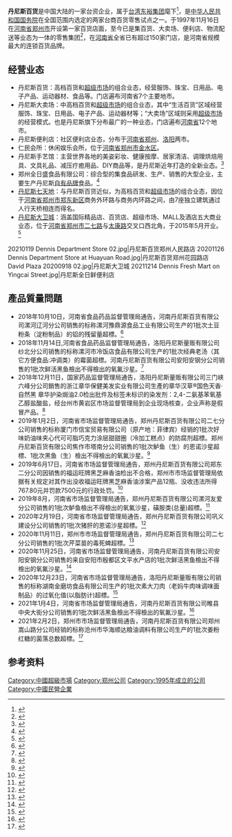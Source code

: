 {{newsrelease|time=2014-02-07T08:04:37+00:00}}
{{Infobox Company
|company_name   = 郑州丹尼斯百货有限公司
|logo =Dennis_mart_logo.png
| company_type =[[台资公司|台资公司]]
| market_information =
|company_slogan = 全家人的丹尼斯
|foundation     = 1995年
|founder        = [[王任生|王任生]]<ref>{{Cite web |url=http://pro.udnjob.com/mag2/enter/storypage.jsp?f_ART_ID=69211 |title=東裕集團董座王任生談成功：多為別人想--聯合人力網 |accessdate=2014-02-07 |archive-date=2019-05-13 |archive-url=https://web.archive.org/web/20190513035047/http://pro.udnjob.com/mag2/enter/storypage.jsp?f_ART_ID=69211 |dead-url=no }}</ref>
|key_people = [[总经理|总经理]]：蔡英德
|location       = {{PRC}}[[河南省|河南省]][[郑州市|郑州市]]
|locations     = 150余 
|area_served    = {{flagicon|PRC}}[[中国大陆|中国大陆]][[河南省|河南省]]
|industry       = [[零售业|零售业]]、[[餐馆|餐饮业]]、[[物流|物流]]
|products       = [[超级市场|超级市场]]、[[百货店|百货店]]、[[便利店|便利店]]、休闲会所、食品工厂
|homepage       = [http://www.dennis.com.cn/ www.dennis.com.cn]
}}
'''丹尼斯百货'''是中国大陆的一家台资企业，属于[[台湾|台湾]][[东裕集团|东裕集团]]麾下<ref>{{Cite web |url=http://henan.sina.com.cn/news/newsArea/2010-02-10/112936920.html |title=郑州丹尼斯集团简介--新浪河南 |accessdate=2014-02-07 |archive-date=2014-02-22 |archive-url=https://web.archive.org/web/20140222061241/http://henan.sina.com.cn/news/newsArea/2010-02-10/112936920.html |dead-url=no }}</ref>，是[[中华人民共和国国务院|中华人民共和国国务院]]在全国范围内选定的两家台商百货零售试点之一。于1997年11月16日在[[河南省|河南省]][[郑州市|郑州市]]开设第一家百货店面，至今已是集百货、大卖场、便利店、物流配送等业态为一体的零售集团<ref>{{Cite web |url=http://www.dennis.com.cn/topic/1291196823960/bh/aboutd.jsp |title=关于丹尼斯百货--官网介绍 |accessdate=2014-02-07 |archive-date=2014-02-22 |archive-url=https://web.archive.org/web/20140222131536/http://www.dennis.com.cn/topic/1291196823960/bh/aboutd.jsp |dead-url=no }}</ref>，在[[河南省|河南省]]全省已有超过150家门店，是河南省规模最大的连锁百货品牌。

==经营业态==
*丹尼斯百货：高档百货和[[超级市场|超级市场]]的组合业态，经营服饰、珠宝、日用品、电子产品、运动器材、食品等。门店遍布河南省7个主要地市。
*丹尼斯大卖场：中高档百货和[[超级市场|超级市场]]的组合业态，其中“生活百货”区域经营服饰、珠宝、日用品、电子产品、运动器材等；“大卖场”区域则采用[[超级市场|超级市场]]的经营模式。也是丹尼斯旗下分布最广的一种业态，门店遍布[[河南省|河南省]]12个地市。
*丹尼斯便利店：社区便利店业态，分布于[[河南省|河南省]][[郑州|郑州]]、[[洛阳|洛阳]]两市。
*仁民会所：休闲娱乐会所，位于[[河南省|河南省]][[郑州市|郑州市]][[金水区|金水区]]。
*丹尼斯手艺馆：主营世界各地的美姿彩妆、健康按摩、居家清洁、调理烘焙用具、文具礼品、减压疗癒用品、DIY商品等，是丹尼斯近年打造的全新业态。<ref>{{Cite web |url=http://www.dennis.com.cn/topic/1291196823960/syg/js.jsp |title=手艺馆简介 |accessdate=2014-02-07 |archive-date=2014-02-22 |archive-url=https://web.archive.org/web/20140222131643/http://www.dennis.com.cn/topic/1291196823960/syg/js.jsp |dead-url=no }}</ref>
*郑州全日盛食品有限公司：综合型的集食品研发、生产、销售的大型企业，主要生产丹尼斯[[自有品牌|自有品牌]]食品。<ref>{{Cite web |url=http://www.dennis.com.cn/topic/1291196823960/jgc/jj.jsp |title=全日盛公司简介 |accessdate=2014-02-07 |archive-date=2016-03-04 |archive-url=https://web.archive.org/web/20160304115933/http://www.dennis.com.cn/topic/1291196823960/jgc/jj.jsp |dead-url=no }}</ref>
*[[丹尼斯七天地|丹尼斯七天地]]：与丹尼斯百货近似，为高档百货和[[超级市场|超级市场]]的组合业态，因位于[[河南省|河南省]][[郑州市|郑州市]][[郑东新区|郑东新区]]商务外环路与商务内环路之间，由7座独立建筑通过人行天桥相连而得名。
*[[丹尼斯大卫城|丹尼斯大卫城]]：涵盖国际精品店、百货店、超级市场、MALL及酒店五大商业业态，位于[[河南省|河南省]][[郑州市|郑州市]][[二七路_(郑州市)|二七路]]与[[太康路|太康路]]交叉口西北角，于2015年5月开业。<ref>{{Cite web |url=http://www.dennis.com.cn/topic/1291196823960/dwc/dwcxm1.jsp |title=丹尼斯--大卫城项目概况 |accessdate=2014-02-07 |archive-date=2016-03-12 |archive-url=https://web.archive.org/web/20160312225926/http://www.dennis.com.cn/topic/1291196823960/dwc/dwcxm1.jsp |dead-url=no }}</ref>

<gallery>
20210119 Dennis Department Store 02.jpg|丹尼斯百货郑州人民路店
20201126 Dennis Department Store at Huayuan Road.jpg|丹尼斯百货郑州花园路店
David Plaza 20200918 02.jpg|丹尼斯大卫城
20211214 Dennis Fresh Mart on Yingcai Street.jpg|丹尼斯全日鲜便利店
</gallery>

==產品質量問題==
* 2018年10月10日，河南省食品药品监督管理局通告，河南丹尼斯百货有限公司漯河辽河分公司销售的标称漯河豫鼎源食品工业有限公司生产的1批次土豆粉条（淀粉制品）的铝的残留量超標。<ref>{{cite news |author1=中國質量網 |title=河南省食药监局抽检18大类食品711批次样品 不合格12批次 - 2018 |url=http://www.cqn.com.cn/ms/content/2018-10/10/content_6326626.htm |accessdate=2021-02-06 |archive-date=2020-09-27 |archive-url=https://web.archive.org/web/20200927165048/http://www.cqn.com.cn/ms/content/2018-10/10/content_6326626.htm |dead-url=no }}</ref>
* 2018年11月14日,河南省食品药品监督管理局通告，洛阳丹尼斯量贩有限公司纱北分公司销售的标称漯河市冷饭店食品有限公司生产的1批次经典老汤（其它方便食品:冲调类）的霉菌超標。河南丹尼斯百货有限公司安阳安钢分公司销售的1批次鲜活黑鱼檢出不得檢出的氧氟沙星。<ref>{{cite news |author1=中国质量新闻网 |title=河南省食药监局抽检26大类食品976批次样品 不合格16批次 |url=http://www.cqn.com.cn/ms/content/2018-11/15/content_6467989.htm |accessdate=2021-02-06}}</ref>
* 2018年12月11日，国家药品监督管理局通告，洛阳丹尼斯量贩有限公司三门峡六峰分公司銷售的浙江章华保健美发实业有限公司生產的章华汉草®国色天香·自然黑 章华护染焗油2.0检出批件及标签未标识的染发剂：2,4-二氨基苯氧基乙醇盐酸盐，经台州市黄岩区市场监督管理局到企业现场核查，企业声称是假冒产品。<ref>{{cite news |author1=中国质量新闻网 |title=国家药品监督管理局通告80批次不合格化妆品 |url=http://www.cqn.com.cn/ms/content/2018-12/11/content_6562997.htm |accessdate=2021-02-06}}</ref>
* 2019年1月2日，河南省市场监督管理局通告，郑州丹尼斯百货有限公司二七分公司销售的标称厦门市信宝贸易有限公司（原产地：菲律宾）经销的1批次好味奶油味夹心代可可脂巧克力涂层甜甜圈（冷加工糕点）的防腐剂超標。郑州丹尼斯百货有限公司焦作市塔南分公司销售的1批次鲈鱼（生）的恩诺沙星超標、1批次黑鱼（生）檢出不得檢出的氧氟沙星。<ref>{{cite news |author1=中国质量新闻网 |title=河南省抽检17大类食品1177批次样品 不合格24批次 |url=http://www.cqn.com.cn/ms/content/2019-01/02/content_6633404.htm |accessdate=2021-02-06 |archive-date=2020-02-06 |archive-url=https://web.archive.org/web/20200206115740/http://www.cqn.com.cn/ms/content/2019-01/02/content_6633404.htm |dead-url=no }}</ref>
* 2019年6月17日，河南省市场监督管理局通告，郑州丹尼斯百货有限公司郑东二分公司因销售的福运旺牌黑芝麻香油检出不合格，郑州市市场监督管理局依据有关规定对其作出没收福运旺牌黑芝麻香油涉案产品12瓶、没收违法所得767.80元并罚款7500元的行政处罚。<ref>{{cite news |author1=中国质量新闻网 |title=因销售的食品检出不合格 郑州丹尼斯百货有限公司郑东二分公司被罚 |url=http://www.cqn.com.cn/pp/content/2019-06/18/content_7225409.htm |accessdate=2021-02-06 |archive-date=2021-02-13 |archive-url=https://web.archive.org/web/20210213164840/http://www.cqn.com.cn/pp/content/2019-06/18/content_7225409.htm |dead-url=no }}</ref>
* 2019年8月，河南省市场监督管理局通告，郑州丹尼斯百货有限公司漯河友爱分公司销售的1批次鲈鱼檢出不得檢出的氧氟沙星，磺胺类(总量)超標。<ref>{{cite news |author1=中国网食品 |title=郑州丹尼斯百货所售鲈鱼检出一种禁用兽药另一种兽药残留超标 |url=http://www.cqn.com.cn/pp/content/2019-08/22/content_7453255.htm |accessdate=2021-02-06 |archive-date=2021-02-13 |archive-url=https://web.archive.org/web/20210213170602/http://www.cqn.com.cn/pp/content/2019-08/22/content_7453255.htm |dead-url=no }}</ref>
* 2020年2月19日，河南省市场监督管理局通告，郑州丹尼斯百货有限公司巩义建设分公司销售的1批次猪肝的恩诺沙星超標。<ref>{{cite news |author1=中国质量新闻网 |title=河南省市场监督管理局：39批次食品不合格 |url=http://www.cqn.com.cn/ms/content/2020-02/19/content_8235967.htm |accessdate=2021-02-06}}</ref>
* 2020年11月11日，郑州市市场监督管理局通告，郑州丹尼斯百货有限公司二七分公司销售的1批次芹菜苗的毒死蜱超標。<ref>{{cite news |author1=中国质量新闻网 |title=郑州市市场监督管理局：3批次食用农产品抽检不合格 |url=http://www.cqn.com.cn/ms/content/2020-11/11/content_8644190.htm |accessdate=2021-02-06}}</ref>
* 2020年11月25日，河南省市场监督管理局通告，河南丹尼斯百货有限公司安阳安钢分公司销售的来自安阳市殷都区文平水产店的1批次鲜活黑鱼檢出不得檢出的氧氟沙星。<ref>{{cite news |author1=中国质量新闻网 |title=河南省市场监督管理局：36批次食品抽检不合格 |url=http://www.cqn.com.cn/ms/content/2020-11/25/content_8647669.htm |accessdate=2021-02-06 |date=2020-11-25}}</ref>
* 2020年12月23日，河南省市场监督管理局通告，洛阳丹尼斯量贩有限公司销售的标称湖南金磨坊食品有限公司生产的1批次素大刀肉（老妈牛肉味调味面制品）的过氧化值(以脂肪计)超標。<ref>{{cite news |author1=市场与法治 |title=洛阳丹尼斯量贩有限公司销售的素大刀肉（老妈牛肉味调味面制品）不合格 |url=https://www.163.com/dy/article/FUSJB5S10550PBVD.html |accessdate=2021-02-06}}</ref>
* 2021年1月4日，河南省市场监督管理局通告，河南丹尼斯百货有限公司睢县中央大街分公司销售的1批次鲜活黑鱼檢出不得檢出的氧氟沙星。<ref>{{cite news |author1=中国网 |title=河南抽检26批次食品不合格 涉银座、丹尼斯、胖东来等多家企业 |url=https://finance.sina.com.cn/chanjing/gsnews/2021-01-05/doc-iiznctkf0272624.shtml |accessdate=2021-02-06}}</ref>
* 2021年2月2日，郑州市市场监督管理局通告，河南丹尼斯百货有限公司郑州嵩山路分公司经销的标称沧州市华海顺达粮油调料有限公司生产的1批次姜粉红糖的菌落总数超標。<ref>{{cite news |author1=中国质量新闻网 |title=郑州市抽检7大类食品466批次样品 不合格9批次 |url=http://www.cqn.com.cn/ms/content/2021-02/03/content_8665089.htm |accessdate=2021-02-06}}</ref>

==参考资料==
{{Reflist|2}}

{{中国大陆超级市场|nocat}}
[[Category:中國超級市場|Category:中國超級市場]]
[[Category:郑州公司|Category:郑州公司]]
[[Category:1995年成立的公司|Category:1995年成立的公司]]
[[Category:中國民營企業|Category:中國民營企業]]